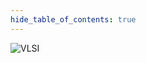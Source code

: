 ```yaml
---
hide_table_of_contents: true
---
```


![VLSI](https://link.storjshare.io/jxe7pvfgaas4qyfwmn5moiwaxvpa/college-notes%2FVLSI%2FL_10%2FGate_Design_and_Sizing_related_discussion%2FExamples_Design_Sizing%2Fschematic%20design%20comp%20gates%20(1).jpg?wrap=0)